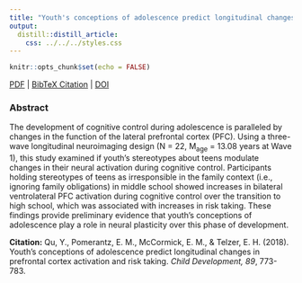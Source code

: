 ```yaml
---
title: "Youth's conceptions of adolescence predict longitudinal changes in prefrontal cortex activation and risk taking."
output:
  distill::distill_article:
    css: ../../../styles.css
---
```


```r
knitr::opts_chunk$set(echo = FALSE)
```

[<i class="fas fa-file-download"></i> PDF](static/pubs/05-2018-ChildDev/5.Qu-Pomerantz-McCormick-Telzer-2018-ChildDev.pdf) | [<i class="fas fa-quote-left"></i><i class="fas fa-quote-right"></i> BibTeX Citation](static/pubs/05-2018-ChildDev/cite.bib) | [<i class="fas fa-link"></i> DOI](https://doi.org/10.1111/cdev.13017)

### Abstract
The development of cognitive control during adolescence is paralleled by changes in the function of the lateral prefrontal cortex (PFC). Using a three-wave longitudinal neuroimaging design (N = 22, M<sub>age</sub> = 13.08 years at Wave 1), this study examined if youth’s stereotypes about teens modulate changes in their neural activation during cognitive control. Participants holding stereotypes of teens as irresponsible in the family context (i.e., ignoring family obligations) in middle school showed increases in bilateral ventrolateral PFC activation during cognitive control over the transition to high school, which was associated with increases in risk taking. These findings provide preliminary evidence that youth’s conceptions of adolescence play a role in neural plasticity over this phase of development.

**Citation:** Qu, Y., Pomerantz, E. M., McCormick, E. M., & Telzer, E. H. (2018). Youth's conceptions of adolescence predict longitudinal changes in prefrontal cortex activation and risk taking. *Child Development, 89*, 773-783.